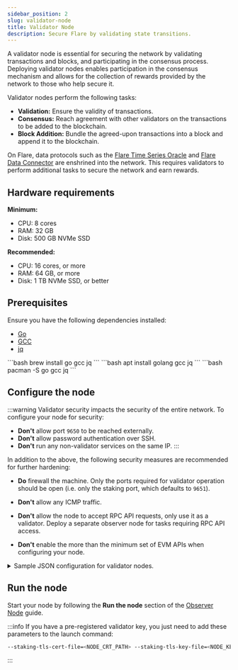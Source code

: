 ```yaml
---
sidebar_position: 2
slug: validator-node
title: Validator Node
description: Secure Flare by validating state transitions.
---
```



A validator node is essential for securing the network by validating transactions and blocks, and participating in the consensus process. Deploying validator nodes enables participation in the consensus mechanism and allows for the collection of rewards provided by the network to those who help secure it.

Validator nodes perform the following tasks:

- **Validation:** Ensure the validity of transactions.
- **Consensus:** Reach agreement with other validators on the transactions to be added to the blockchain.
- **Block Addition:** Bundle the agreed-upon transactions into a block and append it to the blockchain.

On Flare, data protocols such as the [Flare Time Series Oracle](./ftso-data-provider) and [Flare Data Connector](./fdc-attestation-provider) are enshrined into the network. This requires validators to perform additional tasks to secure the network and earn rewards.

## Hardware requirements

**Minimum:**

- CPU: 8 cores
- RAM: 32 GB
- Disk: 500 GB NVMe SSD

**Recommended:**

- CPU: 16 cores, or more
- RAM: 64 GB, or more
- Disk: 1 TB NVMe SSD, or better

## Prerequisites

Ensure you have the following dependencies installed:

- [Go](https://golang.org/doc/install)
- [GCC](https://gcc.gnu.org/install/)
- [jq](https://stedolan.github.io/jq/download/)

<Tabs>
  <TabItem value="macos" label="MacOS" default>
    ```bash 
    brew install go gcc jq 
    ```

  </TabItem>
  <TabItem value="ubuntu" label="Ubuntu">
    ```bash 
    apt install golang gcc jq
    ```
    
  </TabItem>
  <TabItem value="arch" label="Arch">
    ```bash
    pacman -S go gcc jq
    ```

  </TabItem>
</Tabs>

## Configure the node

:::warning
Validator security impacts the security of the entire network. To configure your node for security:

- **Don't** allow port `9650` to be reached externally.
- **Don't** allow password authentication over SSH.
- **Don't** run any non-validator services on the same IP.
  :::

In addition to the above, the following security measures are recommended for further hardening:

- **Do** firewall the machine. Only the ports required for validator operation should be open (i.e. only the staking port, which defaults to `9651`).

- **Don't** allow any ICMP traffic.

- **Don't** allow the node to accept RPC API requests, only use it as a validator. Deploy a separate observer node for tasks requiring RPC API access.

- **Don't** enable the more than the minimum set of EVM APIs when configuring your node.

<details>
  <summary>Sample JSON configuration for validator nodes.</summary>
  ```json title="config.json"
  {
      "snowman-api-enabled": false,
      "coreth-admin-api-enabled": false,
      "coreth-admin-api-dir": "",
      "eth-apis": [
          "web3"
      ],
      "continuous-profiler-dir": "",
      "continuous-profiler-frequency": 900000000000,
      "continuous-profiler-max-files": 5,
      "rpc-gas-cap": 50000000,
      "rpc-tx-fee-cap": 100,
      "preimages-enabled": false,
      "pruning-enabled": true,
      "snapshot-async": true,
      "snapshot-verification-enabled": false,
      "metrics-enabled": true,
      "metrics-expensive-enabled": false,
      "local-txs-enabled": false,
      "api-max-duration": 30000000000,
      "ws-cpu-refill-rate": 0,
      "ws-cpu-max-stored": 0,
      "api-max-blocks-per-request": 30,
      "allow-unfinalized-queries": false,
      "allow-unprotected-txs": false,
      "keystore-directory": "",
      "keystore-external-signer": "",
      "keystore-insecure-unlock-allowed": false,
      "remote-tx-gossip-only-enabled": false,
      "tx-regossip-frequency": 60000000000,
      "tx-regossip-max-size": 15,
      "log-level": "info",
      "offline-pruning-enabled": false,
      "offline-pruning-bloom-filter-size": 512,
      "offline-pruning-data-directory": ""
  }
  ```

</details>

## Run the node

Start your node by following the **Run the node** section of the [Observer Node](./observer-node) guide.

:::info
If you have a pre-registered validator key, you just need to add these parameters to the launch command:

```bash
--staking-tls-cert-file=<NODE_CRT_PATH> --staking-tls-key-file=<NODE_KEY_PATH>
```

:::
